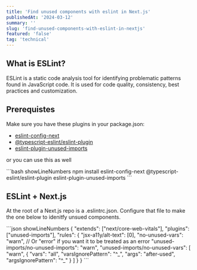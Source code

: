 ```yaml
---
title: 'Find unused components with eslint in Next.js'
publishedAt: '2024-03-12'
summary: ''
slug: 'find-unused-components-with-eslint-in-nextjs'
featured: 'false'
tag: 'technical'
---
```



## What is ESLint?

ESLint is a static code analysis tool for identifying problematic patterns found in JavaScript code. It is used for code quality, consistency, best practices and customization. 

## Prerequistes

Make sure you have these plugins in your package.json:

- [eslint-config-next](https://www.npmjs.com/package/eslint-config-next)
- [@typescript-eslint/eslint-plugin](https://www.npmjs.com/package/@typescript-eslint/eslint-plugin)
- [eslint-plugin-unused-imports](https://www.npmjs.com/package/eslint-plugin-unused-imports)

or you can use this as well

<CodeBlock title="Terminal">
```bash showLineNumbers
npm install eslint-config-next @typescript-eslint/eslint-plugin eslint-plugin-unused-imports
```
</CodeBlock>

## ESLint + Next.js

At the root of a Next.js repo is a .eslintrc.json. Configure that file to make the one below to idenitfy unsued components.

<CodeBlock title=".eslintrc.json">
```json showLineNumbers
{
  "extends": ["next/core-web-vitals"],
  "plugins": ["unused-imports"],
  "rules": {
    "jsx-a11y/alt-text": [0],
    "no-unused-vars": "warn", // Or "error" if you want it to be treated as an error
    "unused-imports/no-unused-imports": "warn",
    "unused-imports/no-unused-vars": [
      "warn",
      {
        "vars": "all",
        "varsIgnorePattern": "^_",
        "args": "after-used",
        "argsIgnorePattern": "^_"
      }
    ]
  }
}
```
</CodeBlock>






